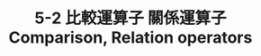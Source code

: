 ---
title: 5-2 比較運算子 關係運算子 Comparison, Relation operators
youtubeId: G0-5wOuY8Ds
duration: 1076
thumbnail: https://i.ytimg.com/vi/G0-5wOuY8Ds/hqdefault.jpg?sqp=-oaymwEjCNACELwBSFryq4qpAxUIARUAAAAAGAElAADIQj0AgKJDeAE=&rs=AOn4CLAqrLzkDsyjZw-mafz1GE9-co6F6A
slug: 5-2-comparison-relation-operators-comparison-relation-operators
uslug: 5-2-比較運算子-關係運算子-comparison-relation-operators
---